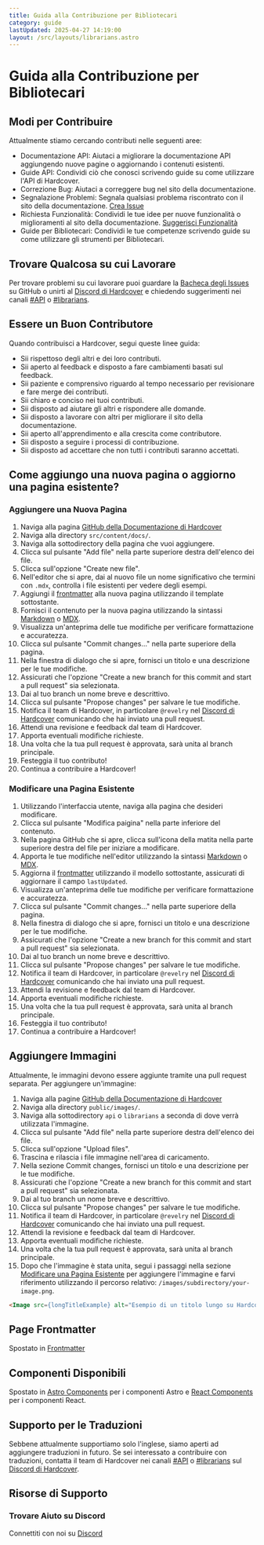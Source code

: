 ```yaml
---
title: Guida alla Contribuzione per Bibliotecari
category: guide
lastUpdated: 2025-04-27 14:19:00
layout: /src/layouts/librarians.astro
---
```


# Guida alla Contribuzione per Bibliotecari
## Modi per Contribuire
Attualmente stiamo cercando contributi nelle seguenti aree:

- Documentazione API: Aiutaci a migliorare la documentazione API aggiungendo nuove pagine o aggiornando i contenuti esistenti.
- Guide API: Condividi ciò che conosci scrivendo guide su come utilizzare l'API di Hardcover.
- Correzione Bug: Aiutaci a correggere bug nel sito della documentazione.
- Segnalazione Problemi: Segnala qualsiasi problema riscontrato con il sito della documentazione. <a href={URLS.CREATE_ISSUE} target="_blank" rel="noreferrer noopener">Crea Issue</a>
- Richiesta Funzionalità: Condividi le tue idee per nuove funzionalità o miglioramenti al sito della documentazione. <a href={URLS.SUGGEST_FEATURE} target="_blank" rel="noreferrer noopener">Suggerisci Funzionalità</a>
- Guide per Bibliotecari: Condividi le tue competenze scrivendo guide su come utilizzare gli strumenti per Bibliotecari.

## Trovare Qualcosa su cui Lavorare
Per trovare problemi su cui lavorare puoi guardare la <a href={URLS.ISSUES} target="_blank" rel="noreferrer noopener">Bacheca degli Issues</a> su GitHub
o unirti al <a href={URLS.DISCORD} target="_blank" rel="noreferrer noopener">Discord di Hardcover</a> e chiedendo suggerimenti nei canali <a href={URLS.API_DISCORD} target="_blank"
rel="noreferrer noopener">#API</a> o <a href={URLS.LIBRARIAN_DISCORD} target="_blank"
rel="noreferrer noopener">#librarians</a>.

## Essere un Buon Contributore
Quando contribuisci a Hardcover, segui queste linee guida:

- Sii rispettoso degli altri e dei loro contributi.
- Sii aperto al feedback e disposto a fare cambiamenti basati sul feedback.
- Sii paziente e comprensivo riguardo al tempo necessario per revisionare e fare merge dei contributi.
- Sii chiaro e conciso nei tuoi contributi.
- Sii disposto ad aiutare gli altri e rispondere alle domande.
- Sii disposto a lavorare con altri per migliorare il sito della documentazione.
- Sii aperto all'apprendimento e alla crescita come contributore.
- Sii disposto a seguire i processi di contribuzione.
- Sii disposto ad accettare che non tutti i contributi saranno accettati.

## Come aggiungo una nuova pagina o aggiorno una pagina esistente?
### Aggiungere una Nuova Pagina
1. Naviga alla pagina <a href={URLS.GITHUB} target="_blank" rel="noreferrer noopener">GitHub della Documentazione di Hardcover</a>
2. Naviga alla directory `src/content/docs/`.
3. Naviga alla sottodirectory della pagina che vuoi aggiungere.
4. Clicca sul pulsante "Add file" nella parte superiore destra dell'elenco dei file.
5. Clicca sull'opzione "Create new file".
6. Nell'editor che si apre, dai al nuovo file un nome significativo che termini con `.mdx`, controlla i file esistenti per vedere degli esempi.
7. Aggiungi il [frontmatter](#page-frontmatter) alla nuova pagina utilizzando il template sottostante.
8. Fornisci il contenuto per la nuova pagina utilizzando la sintassi [Markdown](https://www.markdownguide.org/cheat-sheet/) o [MDX](https://mdxjs.com/guides/).
9. Visualizza un'anteprima delle tue modifiche per verificare formattazione e accuratezza.
10. Clicca sul pulsante "Commit changes..." nella parte superiore della pagina.
11. Nella finestra di dialogo che si apre, fornisci un titolo e una descrizione per le tue modifiche.
12. Assicurati che l'opzione "Create a new branch for this commit and start a pull request" sia selezionata.
13. Dai al tuo branch un nome breve e descrittivo.
14. Clicca sul pulsante "Propose changes" per salvare le tue modifiche.
15. Notifica il team di Hardcover, in particolare `@revelry` nel <a href={URLS.DISCORD} target="_blank" rel="noreferrer noopener">Discord di Hardcover</a> comunicando che hai inviato una pull request.
16. Attendi una revisione e feedback dal team di Hardcover.
17. Apporta eventuali modifiche richieste.
18. Una volta che la tua pull request è approvata, sarà unita al branch principale.
19. Festeggia il tuo contributo!
20. Continua a contribuire a Hardcover!

### Modificare una Pagina Esistente
1. Utilizzando l'interfaccia utente, naviga alla pagina che desideri modificare.
2. Clicca sul pulsante "Modifica paigina" nella parte inferiore del contenuto.
3. Nella pagina GitHub che si apre, clicca sull'icona della matita nella parte superiore destra del file per iniziare a modificare.
4. Apporta le tue modifiche nell'editor utilizzando la sintassi [Markdown](https://www.markdownguide.org/cheat-sheet/) o [MDX](https://mdxjs.com/guides/).
5. Aggiorna il [frontmatter](#page-frontmatter) utilizzando il modello sottostante, assicurati di aggiornare il campo `lastUpdated`.
6. Visualizza un'anteprima delle tue modifiche per verificare formattazione e accuratezza.
7. Clicca sul pulsante "Commit changes..." nella parte superiore della pagina.
8. Nella finestra di dialogo che si apre, fornisci un titolo e una descrizione per le tue modifiche.
9. Assicurati che l'opzione "Create a new branch for this commit and start a pull request" sia selezionata.
10. Dai al tuo branch un nome breve e descrittivo.
11. Clicca sul pulsante "Propose changes" per salvare le tue modifiche.
12. Notifica il team di Hardcover, in particolare `@revelry` nel <a href={URLS.DISCORD} target="_blank" rel="noreferrer noopener">Discord di Hardcover</a> comunicando che hai inviato una pull request.
13. Attendi la revisione e feedback dal team di Hardcover.
14. Apporta eventuali modifiche richieste.
15. Una volta che la tua pull request è approvata, sarà unita al branch principale.
16. Festeggia il tuo contributo!
17. Continua a contribuire a Hardcover!

## Aggiungere Immagini
Attualmente, le immagini devono essere aggiunte tramite una pull request separata. Per aggiungere un'immagine:

1. Naviga alla pagine <a href={URLS.GITHUB} target="_blank" rel="noreferrer noopener">GitHub della Documentazione di Hardcover</a>
2. Naviga alla directory `public/images/`.
3. Naviga alla sottodirectory `api` o `librarians` a seconda di dove verrà utilizzata l'immagine.
4. Clicca sul pulsante "Add file" nella parte superiore destra dell'elenco dei file.
5. Clicca sull'opzione "Upload files".
6. Trascina e rilascia i file immagine nell'area di caricamento.
7. Nella sezione Commit changes, fornisci un titolo e una descrizione per le tue modifiche.
8. Assicurati che l'opzione "Create a new branch for this commit and start a pull request" sia selezionata.
9. Dai al tuo branch un nome breve e descrittivo.
10. Clicca sul pulsante "Propose changes" per salvare le tue modifiche.
11. Notifica il team di Hardcover, in particolare `@revelry` nel <a href={URLS.DISCORD} target="_blank" rel="noreferrer noopener">Discord di Hardcover</a> comunicando che hai inviato una pull request.
12. Attendi la revisione e feedback dal team di Hardcover.
13. Apporta eventuali modifiche richieste.
14. Una volta che la tua pull request è approvata, sarà unita al branch principale.
15. Dopo che l'immagine è stata unita, segui i passaggi nella sezione [Modificare una Pagina Esistente](#editing-an-existing-page) per aggiungere l'immagine e farvi riferimento utilizzando il percorso relativo: `/images/subdirectory/your-image.png`.

```md
<Image src={longTitleExample} alt="Esempio di un titolo lungo su Hardcover" />
```

## Page Frontmatter
Spostato in [Frontmatter](../frontmatter)

## Componenti Disponibili
Spostato in [Astro Components](../astro-components) per i componenti Astro e [React Components](../react-components) per i componenti React.

## Supporto per le Traduzioni
Sebbene attualmente supportiamo solo l'inglese, siamo aperti ad aggiungere traduzioni in futuro.
Se sei interessato a contribuire con traduzioni,
contatta il team di Hardcover nei canali <a href={URLS.API_DISCORD} target="_blank" rel="noreferrer noopener">#API</a>
o <a href={URLS.LIBRARIAN_DISCORD} target="_blank" rel="noreferrer noopener">#librarians</a> sul <a href={URLS.DISCORD} target="_blank"
rel="noreferrer noopener">Discord di Hardcover</a>.

## Risorse di Supporto

### Trovare Aiuto su Discord
Connettiti con noi su <a href={URLS.DISCORD} target="_blank" rel="noreferrer noopener">Discord</a>